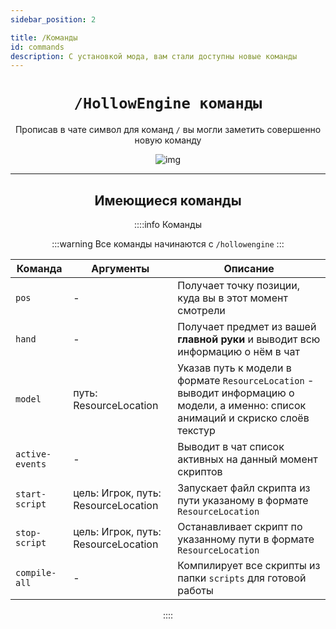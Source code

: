 ```yaml
---
sidebar_position: 2

title: /Команды
id: commands
description: С установкой мода, вам стали доступны новые команды
---
```


<div align="center">

# `/HollowEngine команды`

Прописав в чате символ для команд `/` вы могли заметить совершенно новую команду

![img](@site/static/img/doc/cheater.png "Читерюга")

---

## Имеющиеся команды

::::info Команды

:::warning Все команды начинаются с
`/hollowengine`
:::

| Команда | Аргументы                           | Описание |
|---------|-------------------------------------|----------|
| `pos`   | -                                   | Получает точку позиции, куда вы в этот момент смотрели |
| `hand` | -                                   | Получает предмет из вашей **главной руки** и выводит всю информацию о нём в чат |
| `model` | путь: ResourceLocation              | Указав путь к модели в формате `ResourceLocation` - выводит информацию о модели, а именно: список анимаций и скриско слоёв текстур |
| `active-events` | -                                   | Выводит в чат список активных на данный момент скриптов |
| `start-script` | цель: Игрок, путь: ResourceLocation | Запускает файл скрипта из пути указаному в формате `ResourceLocation` |
| `stop-script` | цель: Игрок, путь: ResourceLocation | Останавливает скрипт по указанному пути в формате `ResourceLocation` |
| `compile-all` | -                                   | Компилирует все скрипты из папки `scripts` для готовой работы |

::::

</div>